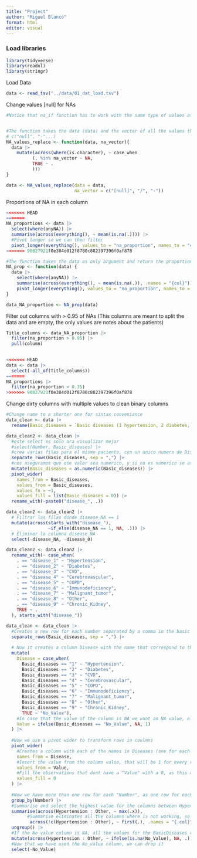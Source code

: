 ```yaml
---
title: "Project"
author: "Miguel Blanco"
format: html
editor: visual
---
```


### Load libraries

```r
library(tidyverse)
library(readxl)
library(stringr)

```

Load Data

```r
data <- read_tsv("../data/01_dat_load.tsv")


```

Change values \[null\] for NAs

```r

#Notice that na_if function has to work with the same type of values at the time. For example in this df we have both character and numeric values, so we have to do it in 2 times


#The function takes the data (data) and the vector of all the values that we want to be considered as NAs (na_vector). This na_vector should be specified as 
# c("null", "-"...)
NA_values_replace <- function(data, na_vector){
  data |> 
    mutate(across(where(is.character), ~ case_when 
          (. %in% na_vector ~ NA,
          TRUE ~ .
          )))
}

data <- NA_values_replace(data = data, 
                          na_vector = c("[null]", "/", "-"))

```

Proportions of NA in each column

```r
<<<<<<< HEAD
=======
NA_proportions <- data |>
  select(where(anyNA)) |> 
  summarise(across(everything(), ~ mean(is.na(.)))) |> 
  #Pivot longer so we can then filter
  pivot_longer(everything(), values_to = "na_proportion", names_to = "column")
>>>>>>> 90827921f0e384d012f8780c882397396f0af878

#The function takes the data as only argument and return the proportion of NA values of each column in the data 
NA_prop <- function(data) {
  data |> 
    select(where(anyNA)) |> 
    summarise(across(everything(), ~ mean(is.na(.)), .names = "{col}")) |> 
    pivot_longer(everything(), values_to = "na_proportion", names_to = "column")
}

data_NA_proportion <- NA_prop(data)
```

Filter out columns with \> 0.95 of NAs (This columns are meant to split the data and are empty, the only values are notes about the patients)

```r
Title_columns <- data_NA_proportion |> 
  filter(na_proportion > 0.95) |>
  pull(column)
    
```

```r
<<<<<<< HEAD
data <- data |> 
  select(-all_of(Title_columns))
=======
NA_proportions |> 
  filter(na_proportion > 0.35)
>>>>>>> 90827921f0e384d012f8780c882397396f0af878
```

Change dirty columns with multiple values to clean binary columns

```r
#Change name to a shorter one for sintax conveniance
data_clean <- data |> 
  rename(Basic_diseases = `Basic diseases (1 hypertension, 2 diabetes, 3 cardiovascular diseases, 4 cerebrovascular diseases, 5 COPD, 6 immunodeficiency (such as AIDS, hormone, immunosuppressant use history), 7 malignant tumor, 8 other 9 chronic kidney disease`)
```

```r
data_clean2 <- data_clean |> 
  #este select es solo ara visualizar mejor
  #select(Number, Basic_diseases) |> 
  #crea varias filas para el mismo paciente, con un unico numero de Disease en cada uno
  separate_rows(Basic_diseases, sep = ",") |> 
  #nos aseguramos que ese valor sea numerico, y si no es numerico se asigna a cero
  mutate(Basic_diseases = as.numeric(Basic_diseases)) |> 
  pivot_wider(
    names_from = Basic_diseases, 
    values_from = Basic_diseases, 
    values_fn = ~1, 
    values_fill = list(Basic_diseases = 0)) |> 
  rename_with(~paste0("disease_", .))

data_clean2 <- data_clean2 |> 
  # Filtrar las filas donde disease_NA == 1
  mutate(across(starts_with("disease_"), 
                ~if_else(disease_NA == 1, NA, .))) |> 
  # Eliminar la columna disease_NA
  select(-disease_NA, -disease_0)

data_clean2 <- data_clean2 |> 
  rename_with(~ case_when(
    . == "disease_1" ~ "Hypertension",
    . == "disease_2" ~ "Diabetes",
    . == "disease_3" ~ "CVD",
    . == "disease_4" ~ "Cerebrovascular",
    . == "disease_5" ~ "COPD",
    . == "disease_6" ~ "Immunodeficiency",
    . == "disease_7" ~ "Malignant_tumor",
    . == "disease_8" ~ "Other",
    . == "disease_9" ~ "Chronic_Kidney",
    TRUE ~ .
  ), starts_with("disease_"))
```

```r
data_clean <- data_clean |> 
  #Creates a new row for each number separated by a comma in the basic diseases column. For example if patient 1 have diseases 1,2,3 it will create 3 rows for that patient   with the exact same values in every column except "Basic disease" column, where there will be one row with value 1, other with 2 and other with 3.
  separate_rows(Basic_diseases, sep = ",") |> 
  
  # Now it creates a column Disease with the name that correspond to the number in the   column "Basic Diseases"
  mutate(
    Disease = case_when(
      Basic_diseases == "1" ~ "Hypertension",
      Basic_diseases == "2" ~ "Diabetes",
      Basic_diseases == "3" ~ "CVD",
      Basic_diseases == "4" ~ "Cerebrovascular",
      Basic_diseases == "5" ~ "COPD",
      Basic_diseases == "6" ~ "Immunodeficiency",
      Basic_diseases == "7" ~ "Malignant_tumor",
      Basic_diseases == "8" ~ "Other",
      Basic_diseases == "9" ~ "Chronic_Kidney",
      TRUE ~ "No_Value"),
    #In case that the value of the column is NA we want an NA value, else a 1
    Value = ifelse(Basic_diseases == "No_Value", NA, 1)
  ) |> 
  
  #Now we use a pivot wider to transform rows in coulmns
  pivot_wider(
    #Creates a column with each of the names in Diseases (one for each disease)
    names_from = Disease,
    #Insert the value from the column value, that will be 1 for every row
    values_from = Value,
    #Fill the observations that dont have a "Value" with a 0, as this are the observations that dont have the illness
    values_fill = 0 
  ) |> 
  
  #Now we have more than one row for each "Number", as one row for each number in BasicDisease column was created. Now we want to group those rows so we have only one row per observation
  group_by(Number) |>
  #Summarise and select the highest value for the columns between Hypertension and other (Columns created from BasicDisease column). Only one of the rows will have number 1 for the disease (if the observation had that disease) so we summarising we choose the highest value
  summarise(across(Hypertension : Other, ~ max(.x)),
        #Summarise eliminates all the columns where is not working, so we need to call summarise on all columns so they stay in the final df. Not apply it on the BasicDisease columns so they are not duplicated
         across(!c(Hypertension : Other), ~ first(.), .names = "{.col}")) |>
  ungroup() |> 
  #If the No value column is NA, all the values for the BasicDiseases created columns get NA value
  mutate(across(Hypertension : Other, ~ ifelse(is.na(No_Value), NA, .))) |> 
  #Now that we have used the No_value column, we can drop it 
  select(-No_Value)
```
